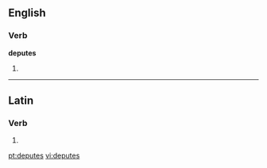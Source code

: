 ==English==

===Verb===
'''deputes'''

# {{third-person singular of|[[depute]]}}

----

==Latin==

===Verb===
{{la-verb-form|dēputēs}}

# {{conjugation of|deputo|dēputō|2|s|pres|act|sub|lang=la}}
{{count page|[[Wiktionary:Page count]]}}

[[pt:deputes]]
[[vi:deputes]]